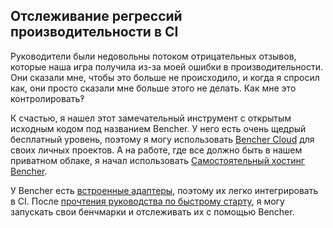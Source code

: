 ## Отслеживание регрессий производительности в CI

Руководители были недовольны потоком отрицательных отзывов, которые наша игра получила из-за моей ошибки в производительности.
Они сказали мне, чтобы это больше не происходило, и когда я спросил как, они просто сказали мне больше этого не делать.
Как мне это контролировать‽

К счастью, я нашел этот замечательный инструмент с открытым исходным кодом под названием Bencher.
У него есть очень щедрый бесплатный уровень, поэтому я могу использовать [Bencher Cloud](/) для своих личных проектов.
А на работе, где все должно быть в нашем приватном облаке, я начал использовать [Самостоятельный хостинг Bencher](/docs/ru/tutorial/docker/).

У Bencher есть [встроенные адаптеры](/docs/ru/explanation/adapters/),
поэтому их легко интегрировать в CI. После [прочтения руководства по быстрому старту](/docs/ru/tutorial/quick-start/),
я могу запускать свои бенчмарки и отслеживать их с помощью Bencher.
